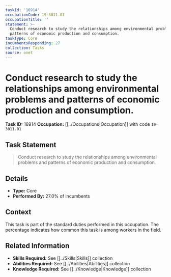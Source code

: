 ```yaml
---
taskId: '16914'
occupationCode: 19-3011.01
occupationTitle: ''
statement: >-
  Conduct research to study the relationships among environmental problems and
  patterns of economic production and consumption.
taskType: Core
incumbentsResponding: 27
collection: Tasks
source: onet
---
```

# Conduct research to study the relationships among environmental problems and patterns of economic production and consumption.

**Task ID:** 16914
**Occupation:** [[../Occupations|Occupation]] with code `19-3011.01`

## Task Statement

> Conduct research to study the relationships among environmental problems and patterns of economic production and consumption.

## Details

- **Type:** Core
- **Performed By:** 27.0% of incumbents

## Context

This task is part of the standard duties performed in this occupation. The percentage indicates how common this task is among workers in the field.

## Related Information

- **Skills Required:** See [[../Skills|Skills]] collection
- **Abilities Required:** See [[../Abilities|Abilities]] collection
- **Knowledge Required:** See [[../Knowledge|Knowledge]] collection
